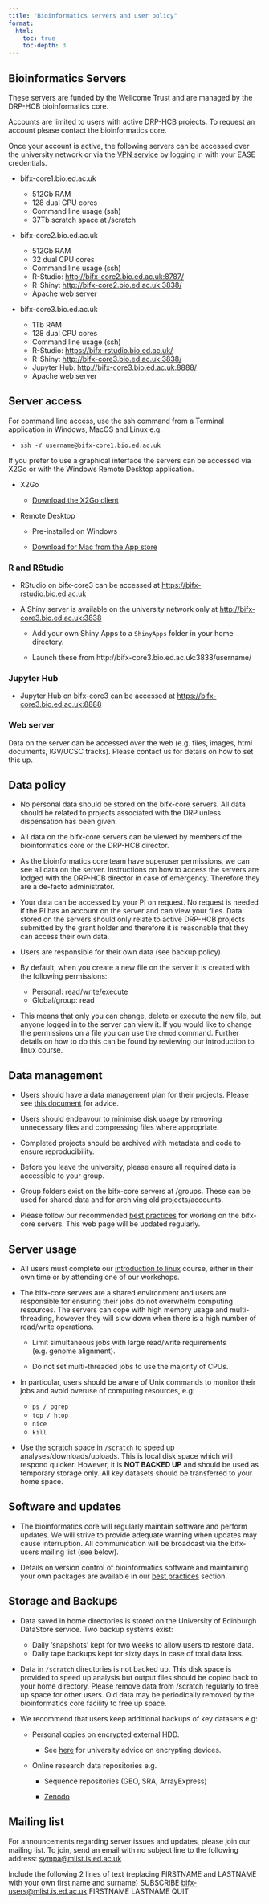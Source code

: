```yaml
---
title: "Bioinformatics servers and user policy"
format:
  html:
    toc: true
    toc-depth: 3
---
```


## Bioinformatics Servers

These servers are funded by the Wellcome Trust and are managed by the DRP-HCB bioinformatics core.

Accounts are limited to users with active DRP-HCB projects. To request an account please contact the bioinformatics core.

Once your account is active, the following servers can be accessed over the university network or via the [VPN service](https://www.ed.ac.uk/information-services/computing/desktop-personal/vpn) by logging in with your EASE credentials.

-   bifx-core1.bio.ed.ac.uk

    -   512Gb RAM
    -   128 dual CPU cores
    -   Command line usage (ssh)
    -   37Tb scratch space at /scratch

-   bifx-core2.bio.ed.ac.uk

    -   512Gb RAM
    -   32 dual CPU cores
    -   Command line usage (ssh)
    -   R-Studio: <http://bifx-core2.bio.ed.ac.uk:8787/>
    -   R-Shiny: <http://bifx-core2.bio.ed.ac.uk:3838/>
    -   Apache web server

-   bifx-core3.bio.ed.ac.uk

    -   1Tb RAM
    -   128 dual CPU cores
    -   Command line usage (ssh)
    -   R-Studio: <https://bifx-rstudio.bio.ed.ac.uk/>
    -   R-Shiny: <http://bifx-core3.bio.ed.ac.uk:3838/>
    -   Jupyter Hub: <http://bifx-core3.bio.ed.ac.uk:8888/>
    -   Apache web server

## Server access

For command line access, use the ssh command from a Terminal application in Windows, MacOS and Linux e.g.

-   `ssh -Y username@bifx-core1.bio.ed.ac.uk`

If you prefer to use a graphical interface the servers can be accessed via X2Go or with the Windows Remote Desktop application.

-   X2Go

    -   [Download the X2Go client](https://wiki.x2go.org/doku.php/doc:installation:start)

-   Remote Desktop

    -   Pre-installed on Windows

    -   [Download for Mac from the App store](https://apps.apple.com/us/app/microsoft-remote-desktop/id1295203466?mt=12)

### R and RStudio

-   RStudio on bifx-core3 can be accessed at <https://bifx-rstudio.bio.ed.ac.uk>

-   A Shiny server is available on the university network only at <http://bifx-core3.bio.ed.ac.uk:3838>

    -   Add your own Shiny Apps to a `ShinyApps` folder in your home directory.

    -   Launch these from http://bifx-core3.bio.ed.ac.uk:3838/username/

### Jupyter Hub

-   Jupyter Hub on bifx-core3 can be accessed at <https://bifx-core3.bio.ed.ac.uk:8888>

### Web server

Data on the server can be accessed over the web (e.g. files, images, html documents, IGV/UCSC tracks). Please contact us for details on how to set this up.

## Data policy

-   No personal data should be stored on the bifx-core servers. All data should be related to projects associated with the DRP unless dispensation has been given.

-   All data on the bifx-core servers can be viewed by members of the bioinformatics core or the DRP-HCB director.

-   As the bioinformatics core team have superuser permissions, we can see all data on the server. Instructions on how to access the servers are lodged with the DRP-HCB director in case of emergency. Therefore they are a de-facto administrator.

-   Your data can be accessed by your PI on request. No request is needed if the PI has an account on the server and can view your files. Data stored on the servers should only relate to active DRP-HCB projects submitted by the grant holder and therefore it is reasonable that they can access their own data.

-   Users are responsible for their own data (see backup policy).

-   By default, when you create a new file on the server it is created with the following permissions:

    -   Personal: read/write/execute
    -   Global/group: read

-   This means that only you can change, delete or execute the new file, but anyone logged in to the server can view it. If you would like to change the permissions on a file you can use the `chmod` command. Further details on how to do this can be found by reviewing our introduction to linux course.

## Data management

-   Users should have a data management plan for their projects. Please see [this document](https://uoe.sharepoint.com/:w:/s/wcbbioinformatics/EQAVC1KoHmtBrA6rUOasQcIBisBh2fIQ3gBp7XA_3zWlxQ?e=c2xMbY) for advice.

-   Users should endeavour to minimise disk usage by removing unnecessary files and compressing files where appropriate.

-   Completed projects should be archived with metadata and code to ensure reproducibility.

-   Before you leave the university, please ensure all required data is accessible to your group.

-   Group folders exist on the bifx-core servers at /groups. These can be used for shared data and for archiving old projects/accounts.

-   Please follow our recommended [best practices](best_practices.html) for working on the bifx-core servers. This web page will be updated regularly.

## Server usage

-   All users must complete our [introduction to linux](http://bifx-core3.bio.ed.ac.uk/hyweldd/training/Bioinformatics_on_the_Command_Line/) course, either in their own time or by attending one of our workshops.

-   The bifx-core servers are a shared environment and users are responsible for ensuring their jobs do not overwhelm computing resources. The servers can cope with high memory usage and multi-threading, however they will slow down when there is a high number of read/write operations.

    -   Limit simultaneous jobs with large read/write requirements (e.g. genome alignment).

    -   Do not set multi-threaded jobs to use the majority of CPUs.

-   In particular, users should be aware of Unix commands to monitor their jobs and avoid overuse of computing resources, e.g:

    -   `ps / pgrep`
    -   `top / htop`
    -   `nice`
    -   `kill`

-   Use the scratch space in `/scratch` to speed up analyses/downloads/uploads. This is local disk space which will respond quicker. However, it is **NOT BACKED UP** and should be used as temporary storage only. All key datasets should be transferred to your home space.

## Software and updates

-   The bioinformatics core will regularly maintain software and perform updates. We will strive to provide adequate warning when updates may cause interruption. All communication will be broadcast via the bifx-users mailing list (see below).

-   Details on version control of bioinformatics software and maintaining your own packages are available in our [best practices](best_practices.html) section.

## Storage and Backups

-   Data saved in home directories is stored on the University of Edinburgh DataStore service. Two backup systems exist:

    -   Daily 'snapshots' kept for two weeks to allow users to restore data.
    -   Daily tape backups kept for sixty days in case of total data loss.

-   Data in `/scratch` directories is not backed up. This disk space is provided to speed up analysis but output files should be copied back to your home directory. Please remove data from /scratch regularly to free up space for other users. Old data may be periodically removed by the bioinformatics core facility to free up space.

-   We recommend that users keep additional backups of key datasets e.g:

    -   Personal copies on encrypted external HDD.

        -   See [here](https://www.ed.ac.uk/infosec/how-to-protect/encrypting) for university advice on encrypting devices.

    -   Online research data repositories e.g.

        -   Sequence repositories (GEO, SRA, ArrayExpress)

        -   [Zenodo](https://zenodo.org/)

## Mailing list

For announcements regarding server issues and updates, please join our mailing list. To join, send an email with no subject line to the following address: [sympa\@mlist.is.ed.ac.uk](mailto:sympa@mlist.is.ed.ac.uk){.email}

Include the following 2 lines of text (replacing FIRSTNAME and LASTNAME with your own first name and surname) SUBSCRIBE [bifx-users\@mlist.is.ed.ac.uk](mailto:bifx-users@mlist.is.ed.ac.uk){.email} FIRSTNAME LASTNAME QUIT
